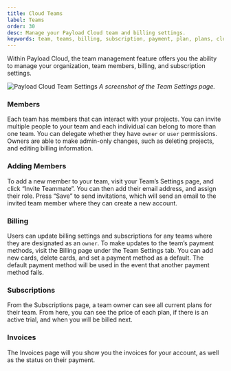 ```yaml
---
title: Cloud Teams
label: Teams
order: 30
desc: Manage your Payload Cloud team and billing settings.
keywords: team, teams, billing, subscription, payment, plan, plans, cloud, payload cloud
---
```


<Banner>
  Within Payload Cloud, the team management feature offers you the ability to
  manage your organization, team members, billing, and subscription settings.
</Banner>

![Payload Cloud Team Settings](https://payloadcms.com/images/docs/cloud/team-settings.jpg)
_A screenshot of the Team Settings page._

### Members

Each team has members that can interact with your projects. You can invite multiple people to your team and each individual can belong to more than one team. You can delegate whether they have `owner` or `user` permissions. Owners are able to make admin-only changes, such as deleting projects, and editing billing information.

### Adding Members

To add a new member to your team, visit your Team’s Settings page, and click “Invite Teammate”. You can then add their email address, and assign their role. Press “Save” to send invitations, which will send an email to the invited team member where they can create a new account.

### Billing

Users can update billing settings and subscriptions for any teams where they are designated as an `owner`. To make updates to the team’s payment methods, visit the Billing page under the Team Settings tab. You can add new cards, delete cards, and set a payment method as a default. The default payment method will be used in the event that another payment method fails.

### Subscriptions

From the Subscriptions page, a team owner can see all current plans for their team. From here, you can see the price of each plan, if there is an active trial, and when you will be billed next.

### Invoices

The Invoices page will you show you the invoices for your account, as well as the status on their payment.
